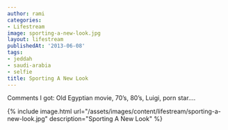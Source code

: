 ```yaml
---
author: rami
categories:
- Lifestream
image: sporting-a-new-look.jpg
layout: lifestream
publishedAt: '2013-06-08'
tags:
- jeddah
- saudi-arabia
- selfie
title: Sporting A New Look
---
```


Comments I got: Old Egyptian movie, 70’s, 80’s, Luigi, porn star….

{% include image.html url="/assets/images/content/lifestream/sporting-a-new-look.jpg" description="Sporting A New Look" %}